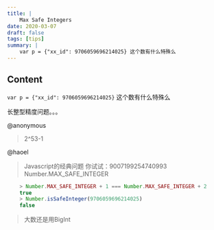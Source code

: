 ```yaml
---
title: |
    Max Safe Integers
date: 2020-03-07
draft: false
tags: [tips]
summary: |
    var p = {"xx_id": 9706059696214025} 这个数有什么特殊么
---
```


## Content

`var p = {"xx_id": 9706059696214025}` 这个数有什么特殊么

长整型精度问题。。。

@anonymous
> 2^53-1

@haoel
> Javascript的经典问题
> 你试试：9007199254740993
> Number.MAX_SAFE_INTEGER

```javascript
    > Number.MAX_SAFE_INTEGER + 1 === Number.MAX_SAFE_INTEGER + 2
    true
    > Number.isSafeInteger(9706059696214025)
    false
```

> 大数还是用BigInt
